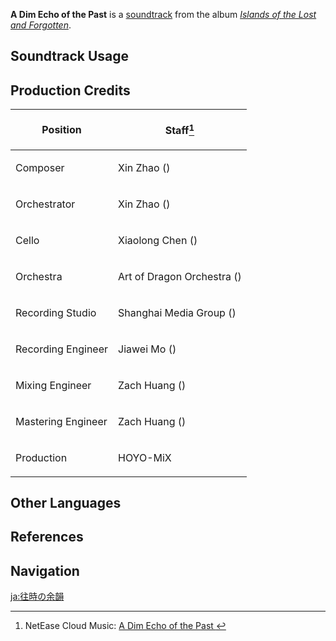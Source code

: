{{Soundtrack Infobox
|image          = Islands of the Lost and Forgotten.png
|album          = Islands of the Lost and Forgotten
|disc           = 2
|number         = 44
|featured       =
|featured2      =
|featured3      =
|featured_disc  =
|featured_disc2 =
|featured_disc3 =
|youtube_id     = 7Pq6g3nt_Rc
|youtube_time   = 1
|spotify_id     = 4OSTr8GJalhKo2oVu2w1mL
|previous       = The Long Dark Night
|next           = In the Brink of Time
}}
'''A Dim Echo of the Past''' is a [[soundtrack]] from the album ''[[Islands of the Lost and Forgotten]]''.

==Soundtrack Usage==
{{Soundtrack Usage
|quest    = 
|location = Enkanomiya//Evernight;;Three Realms Gateway Offering (Area)//post-light realm chisel activation
|domain   = 
}}

==Production Credits==
{| class="wikitable"
! Position
! Staff<ref>NetEase Cloud Music: [https://music.163.com/#/song?id=1937114367 A Dim Echo of the Past {{zh|昔时颓响}}]</ref>
|-
! Composer
| Xin Zhao ({{zh|赵鑫}})
|-
! Orchestrator
| Xin Zhao ({{zh|赵鑫}})
|-
! Cello
| Xiaolong Chen ({{zh|陈小龙}})
|-
! Orchestra
| Art of Dragon Orchestra ({{zh|龙之艺交响乐团}})
|-
! Recording Studio
| Shanghai Media Group ({{zh|上海广播大厦}})
|-
! Recording Engineer
| Jiawei Mo ({{zh|莫家伟}})
|-
! Mixing Engineer
| Zach Huang ({{zh|黄巍}})
|-
! Mastering Engineer
| Zach Huang ({{zh|黄巍}})
|-
! Production
| HOYO-MiX
|}
<!--
==Gallery==
<gallery>
</gallery>

==Trivia==
-->
==Other Languages==
{{Other Languages
|en      = A Dim Echo of the Past
|zhs     = 昔时颓响
|zhs_rm  = Xīshí Tuí Xiǎng
|zhs_tl  = 
|ja      = 往時の余韻
|ja_rm   = Ouji no Yoin
|ja_tl   = Reverberations of Ancient Times
}}

==References==
{{Reflist}}

==Navigation==
{{Soundtrack Navbox|Islands of the Lost and Forgotten}}

[[ja:往時の余韻]]